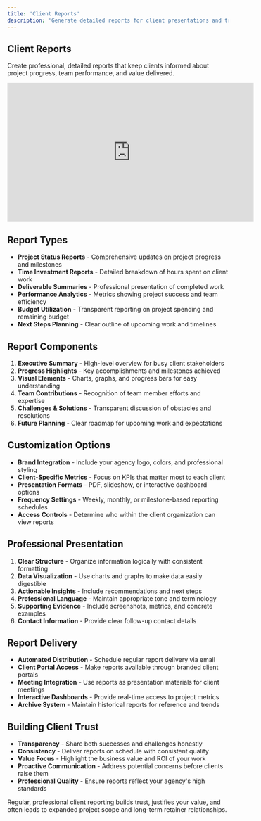 ```yaml
---
title: 'Client Reports'
description: 'Generate detailed reports for client presentations and transparent project communication'
---
```


## Client Reports

Create professional, detailed reports that keep clients informed about project progress, team performance, and value delivered.

<iframe
  width="560"
  height="315"
  src="https://www.youtube.com/embed/YOUR_VIDEO_ID"
  title="Creating Client Reports in Queue"
  frameborder="0"
  allow="accelerometer; autoplay; clipboard-write; encrypted-media; gyroscope; picture-in-picture"
  allowfullscreen
></iframe>

## Report Types

- **Project Status Reports** - Comprehensive updates on project progress and milestones
- **Time Investment Reports** - Detailed breakdown of hours spent on client work
- **Deliverable Summaries** - Professional presentation of completed work
- **Performance Analytics** - Metrics showing project success and team efficiency
- **Budget Utilization** - Transparent reporting on project spending and remaining budget
- **Next Steps Planning** - Clear outline of upcoming work and timelines

## Report Components

1. **Executive Summary** - High-level overview for busy client stakeholders
2. **Progress Highlights** - Key accomplishments and milestones achieved
3. **Visual Elements** - Charts, graphs, and progress bars for easy understanding
4. **Team Contributions** - Recognition of team member efforts and expertise
5. **Challenges & Solutions** - Transparent discussion of obstacles and resolutions
6. **Future Planning** - Clear roadmap for upcoming work and expectations

## Customization Options

- **Brand Integration** - Include your agency logo, colors, and professional styling
- **Client-Specific Metrics** - Focus on KPIs that matter most to each client
- **Presentation Formats** - PDF, slideshow, or interactive dashboard options
- **Frequency Settings** - Weekly, monthly, or milestone-based reporting schedules
- **Access Controls** - Determine who within the client organization can view reports

## Professional Presentation

1. **Clear Structure** - Organize information logically with consistent formatting
2. **Data Visualization** - Use charts and graphs to make data easily digestible
3. **Actionable Insights** - Include recommendations and next steps
4. **Professional Language** - Maintain appropriate tone and terminology
5. **Supporting Evidence** - Include screenshots, metrics, and concrete examples
6. **Contact Information** - Provide clear follow-up contact details

## Report Delivery

- **Automated Distribution** - Schedule regular report delivery via email
- **Client Portal Access** - Make reports available through branded client portals
- **Meeting Integration** - Use reports as presentation materials for client meetings
- **Interactive Dashboards** - Provide real-time access to project metrics
- **Archive System** - Maintain historical reports for reference and trends

## Building Client Trust

- **Transparency** - Share both successes and challenges honestly
- **Consistency** - Deliver reports on schedule with consistent quality
- **Value Focus** - Highlight the business value and ROI of your work
- **Proactive Communication** - Address potential concerns before clients raise them
- **Professional Quality** - Ensure reports reflect your agency's high standards

<Info>
  Regular, professional client reporting builds trust, justifies your value, and often leads to expanded project scope and long-term retainer relationships.
</Info>